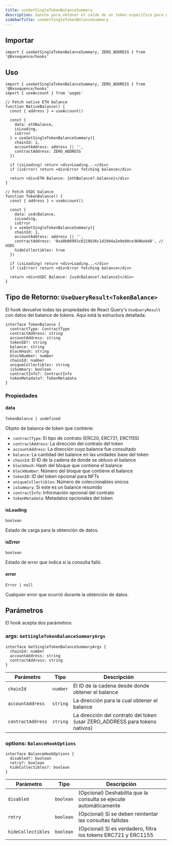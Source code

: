 ```yaml
---
title: useGetSingleTokenBalanceSummary
description: Gancho para obtener el saldo de un token específico para una cuenta en una cadena
sidebarTitle: useGetSingleTokenBalanceSummary
---
```


## Importar

```tsx
import { useGetSingleTokenBalanceSummary, ZERO_ADDRESS } from '@0xsequence/hooks'
```

## Uso

```tsx
import { useGetSingleTokenBalanceSummary, ZERO_ADDRESS } from '@0xsequence/hooks'
import { useAccount } from 'wagmi'

// Fetch native ETH balance
function NativeBalance() {
  const { address } = useAccount()
  
  const {
    data: ethBalance,
    isLoading,
    isError
  } = useGetSingleTokenBalanceSummary({
    chainId: 1,
    accountAddress: address || '',
    contractAddress: ZERO_ADDRESS
  })

  if (isLoading) return <div>Loading...</div>
  if (isError) return <div>Error fetching balance</div>

  return <div>ETH Balance: {ethBalance?.balance}</div>
}

// Fetch USDC balance
function TokenBalance() {
  const { address } = useAccount()
  
  const {
    data: usdcBalance,
    isLoading,
    isError
  } = useGetSingleTokenBalanceSummary({
    chainId: 1,
    accountAddress: address || '',
    contractAddress: '0xa0b86991c6218b36c1d19d4a2e9eb0ce3606eb48', // USDC
    hideCollectibles: true
  })

  if (isLoading) return <div>Loading...</div>
  if (isError) return <div>Error fetching balance</div>

  return <div>USDC Balance: {usdcBalance?.balance}</div>
}
```

## Tipo de Retorno: `UseQueryResult<TokenBalance>`

El hook devuelve todas las propiedades de React Query's `UseQueryResult` con datos del balance de tokens. Aquí está la estructura detallada:

```tsx
interface TokenBalance {
  contractType: ContractType
  contractAddress: string
  accountAddress: string
  tokenID?: string
  balance: string
  blockHash: string
  blockNumber: number
  chainId: number
  uniqueCollectibles: string
  isSummary: boolean
  contractInfo?: ContractInfo
  tokenMetadata?: TokenMetadata
}
```

### Propiedades

#### data

`TokenBalance | undefined`

Objeto de balance de token que contiene:

* `contractType`: El tipo de contrato (ERC20, ERC721, ERC1155)
* `contractAddress`: La dirección del contrato del token
* `accountAddress`: La dirección cuyo balance fue consultado
* `balance`: La cantidad del balance en las unidades base del token
* `chainId`: El ID de la cadena de donde se obtuvo el balance
* `blockHash`: Hash del bloque que contiene el balance
* `blockNumber`: Número del bloque que contiene el balance
* `tokenID`: ID del token opcional para NFTs
* `uniqueCollectibles`: Número de coleccionables únicos
* `isSummary`: Si este es un balance resumido
* `contractInfo`: Información opcional del contrato
* `tokenMetadata`: Metadatos opcionales del token

#### isLoading

`boolean`

Estado de carga para la obtención de datos.

#### isError

`boolean`

Estado de error que indica si la consulta falló.

#### error

`Error | null`

Cualquier error que ocurrió durante la obtención de datos.

## Parámetros

El hook acepta dos parámetros:

### args: `GetSingleTokenBalanceSummaryArgs`

```tsx
interface GetSingleTokenBalanceSummaryArgs {
  chainId: number
  accountAddress: string
  contractAddress: string
}
```

| Parámetro         | Tipo     | Descripción                                                                  |
| ----------------- | -------- | ---------------------------------------------------------------------------- |
| `chainId`         | `number` | El ID de la cadena desde donde obtener el balance                            |
| `accountAddress`  | `string` | La dirección para la cual obtener el balance                                 |
| `contractAddress` | `string` | La dirección del contrato del token (usar ZERO\_ADDRESS para tokens nativos) |

### options: `BalanceHookOptions`

```tsx
interface BalanceHookOptions {
  disabled?: boolean
  retry?: boolean
  hideCollectibles?: boolean
}
```

| Parámetro          | Tipo      | Descripción                                                       |
| ------------------ | --------- | ----------------------------------------------------------------- |
| `disabled`         | `boolean` | (Opcional) Deshabilita que la consulta se ejecute automáticamente |
| `retry`            | `boolean` | (Opcional) Si se deben reintentar las consultas fallidas          |
| `hideCollectibles` | `boolean` | (Opcional) Si es verdadero, filtra los tokens ERC721 y ERC1155    |

